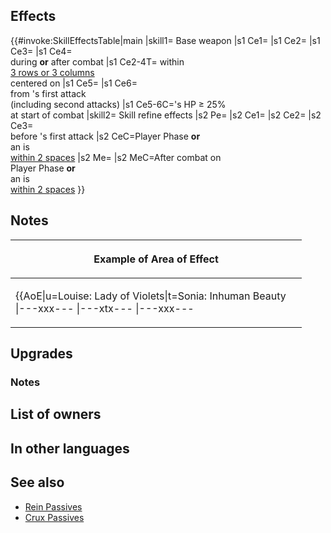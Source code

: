 {{Weapon Infobox
|tagid=SID_貴婦人の弓
|intID=4699
|userVersion1=Bow
|userVersion2=Arrow
|exclusive=1
|weaponType=Bow
|cost=400
|might=14
|range=2
|effectiveness=Flying
|effect=Effective against flying foes.<br><br>For foes within 3 rows or 3 columns centered on unit, inflicts Atk/Spd/Def/Res-5 and neutralizes foe's bonuses during combat, and those foes cannot recover HP during or after combat. (When an effect such as 【Feud】is triggered for allies, excluding unit, that effect will also neutralize this skill's "cannot recover HP after combat" effect on their foes.)<br><br>At start of combat, if unit's HP ≥ 25%, grants bonus to unit's Atk/Spd/Def/Res = 10% of unit's Spd at start of combat and reduces damage from foe's first attack by 7 during combat ("first attack" normally means only the first strike; for effects that grant "unit attacks twice," it means the first and second strikes).<br><br>【Feud】<br>Disables all ally skills (excluding unit's) during combat through unit's next action.
|required=-
|refinePaths=default
|refineSP=400
|refineMedals=500
|refineDews=200
|refineStatsSkill1=0,0,0,0,0
|effectSkill1=Accelerates Special trigger (cooldown count-1).<br><br>If unit initiates combat or is within 2 spaces of an ally, grants Atk/Spd/Def/Res+5 to unit, deals damage = 20% of unit's Spd (excluding area-of-effect Specials), and grants Special cooldown count-1 to unit before unit's first attack during combat, and restores 7 HP to unit after combat.
|properties=
}}
==Effects==
{{#invoke:SkillEffectsTable|main
|skill1={{SCi|weapon}} Base weapon
|s1 Ce1={{Eft|Effectiveness|{{Mt|Flying}}}}
|s1 Ce2={{Eft|Temporary debuffs|Atk/Spd/Def/Res|5}}
|s1 Ce3={{Eft|Neutralize Bonuses}}
|s1 Ce4={{Eft|Prevent Heal}}<br>during '''or''' after combat
|s1 Ce2-4T={{Tgt|Foes}} within<br>[[3 rows or 3 columns]]<br>centered on {{Tgt|Unit}}
|s1 Ce5={{Eft|Temporary buffs|Atk/Spd/Def/Res|10% of {{Tgt|Unit}}'s Spd<br>at start of combat}}
|s1 Ce6={{Eft|Damage Reduction|7}}<br>from {{Tgt|Foe}}'s first attack<br>(including second attacks)
|s1 Ce5-6C={{Tgt|Unit}}'s HP ≥ 25%<br>at start of combat
|skill2={{Si|Noble Bow|refine=Skill1}} Skill refine effects
|s2 Pe={{Eft|Accelerates Special}}
|s2 Ce1={{Eft|Temporary buffs|Atk/Spd/Def/Res|5}}
|s2 Ce2={{Eft|Damage Boost|20% of {{Tgt|Unit}}'s Spd}}
|s2 Ce3={{Eft|Reduce Cooldown|1}}<br>before {{Tgt|Unit}}'s first attack
|s2 CeC=Player Phase '''or'''<br>an {{Tgt|Ally}} is<br>[[within 2 spaces]]
|s2 Me={{Eft|Heal|7}}
|s2 MeC=After combat on<br>Player Phase '''or'''<br>an {{Tgt|Ally}} is<br>[[within 2 spaces]]
}}

==Notes==
{{Effective damage bonus|flying}}
{{Temporary debuffs}}
{{Bonus neutralization}}
{{Prevent healing}}
{{FoesCombatEffect|temporary debuffs, bonus neutralization and prevent healing effects}}
{{Temporary buffs}}
{{At start of combat}}
{{FlatDamageReduction|7}}
{|class="wikitable default mw-collapsible" 
!Example of Area of Effect
|-
|align="middle" style="max-width:450px;margin:auto"|{{AoE|u=Louise: Lady of Violets|t=Sonia: Inhuman Beauty
|---xxx---
|---xtx---
|---xxx---
|xxxxxxxxx
|xxxxuxxxx
|xxxxxxxxx
|---xxx---
|---xxx---
|---xxx---
}}
|}
==Upgrades==
{{Weapon Upgrade List}}
===Notes===
{{IfUnitInitiates}}
{{DamageBoost|name={{St|Noble Bow|refine=Skill1}}}}
{{CombatCooldownCount|-1|name={{St|Noble Bow|refine=Skill1}}}}
{{After combat healing|name={{St|Noble Bow|refine=Skill1}}}}
==List of owners==
{{Skill Hero List}}
==In other languages==
{{OtherLanguages
|japanese=
|german=
|spanishEU=
|spanishLA=
|french=
|italian=
|chineseTW=
|portuguese=
}}
==See also==
{{See also skills|cond=(Description LIKE '%inflicts%/%/%on%foes within%rows%during combat%' AND Description NOT LIKE '%at start of turn%inflicts%on foes within%rows%next action%during combat%') AND Exclusive='1'}}
* [[Rein Passives]]
* [[Skill families/C Passives#Crux|Crux Passives]]
{{Weapons Navbox}}